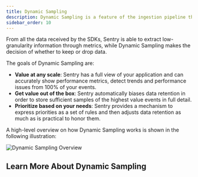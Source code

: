 ```yaml
---
title: Dynamic Sampling
description: Dynamic Sampling is a feature of the ingestion pipeline that allows Sentry to automatically adjust the amount of data retained based on the value of the data.
sidebar_order: 10
---
```


From all the data received by the SDKs, Sentry is able to extract low-granularity information through metrics, while Dynamic Sampling makes the decision of whether to keep or drop data.

The goals of Dynamic Sampling are:
- **Value at any scale**: Sentry has a full view of your application and can accurately show performance metrics, detect trends and performance issues from 100% of your events.
- **Get value out of the box**: Sentry automatically biases data retention in order to store sufficient samples of the highest value events in full detail.
- **Prioritize based on your needs**: Sentry provides a mechanism to express priorities as a set of rules and then adjusts data retention as much as is practical to honor them.

A high-level overview on how Dynamic Sampling works is shown in the following illustration:

![Dynamic Sampling Overview](./images/dsOverview.png)

## Learn More About Dynamic Sampling

<PageGrid />
